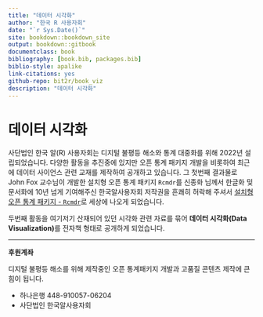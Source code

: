 ```yaml
--- 
title: "데이터 시각화"
author: "한국 R 사용자회"
date: "`r Sys.Date()`"
site: bookdown::bookdown_site
output: bookdown::gitbook
documentclass: book
bibliography: [book.bib, packages.bib]
biblio-style: apalike
link-citations: yes
github-repo: bit2r/book_viz
description: "데이터 시각화"
---
```


# 데이터 시각화 {-}

사단법인 한국 알(R) 사용자회는 디지털 불평등 해소와 통계 대중화를 위해 
2022년 설립되었습니다. 다양한 활동을 추진중에 있지만 오픈 통계 패키지 개발을 비롯하여
최근에 데이터 사이언스 관련 교재를 제작하여 공개하고 있습니다.
그 첫번째 결과물로 John Fox 교수님이 개발한 설치형 오픈 통계 패키지 `Rcmdr`를
신종화 님께서 한글화 및 문서화에 10년 넘게 기여해주신 한국알사용자회 저작권을 흔쾌히 
허락해 주셔서 [설치형 오픈 통계 패키지 - `Rcmdr`](https://r2bit.com/Rcmdr/)로 세상에 나오게 되었습니다.

두번째 활동을 여기저기 산재되어 있던 시각화 관련 자료를 묶어
**데이터 시각화(Data Visualization)**를 전자책 형태로 공개하게 되었습니다.


---

::: {#viz-programming .rmdtip}
**후원계좌**

디지털 불평등 해소를 위해 제작중인 오픈 통계패키지 개발과 고품질 콘텐츠 제작에 큰 힘이 됩니다.

  - 하나은행 448-910057-06204
  - 사단법인 한국알사용자회
:::


